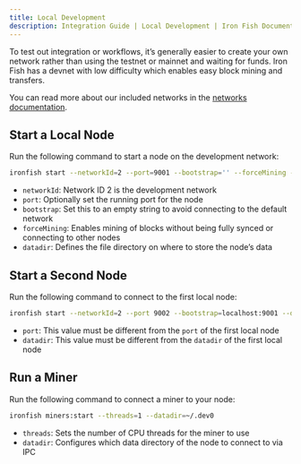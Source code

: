 ```yaml
---
title: Local Development
description: Integration Guide | Local Development | Iron Fish Documentation
---
```


To test out integration or workflows, it’s generally easier to create your own
network rather than using the testnet or mainnet and waiting for funds. Iron
Fish has a devnet with low difficulty which enables easy block mining and
transfers.

You can read more about our included networks in the [networks documentation](/developers/documentation/networks).

## Start a Local Node

Run the following command to start a node on the development network:

```sh
ironfish start --networkId=2 --port=9001 --bootstrap='' --forceMining --datadir=~/.dev0
```

- `networkId`: Network ID 2 is the development network
- `port`: Optionally set the running port for the node
- `bootstrap`: Set this to an empty string to avoid connecting to the default network
- `forceMining`: Enables mining of blocks without being fully synced or connecting to other nodes
- `datadir`: Defines the file directory on where to store the node’s data

## Start a Second Node

Run the following command to connect to the first local node:

```sh
ironfish start --networkId=2 --port 9002 --bootstrap=localhost:9001 --datadir=~/.dev1
```

- `port`: This value must be different from the `port` of the first local node
- `datadir`: This value must be different from the `datadir` of the first local node

## Run a Miner

Run the following command to connect a miner to your node:

```sh
ironfish miners:start --threads=1 --datadir=~/.dev0
```

- `threads`: Sets the number of CPU threads for the miner to use
- `datadir`: Configures which data directory of the node to connect to via IPC
